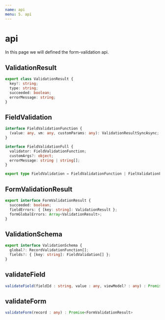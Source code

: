```yaml
---
name: api
menu: 5. api
---
```


# api

In this page we will defined the form-validation api.

## ValidationResult

```typescript
export class ValidationResult {
  key?: string;
  type: string;
  succeeded: boolean;
  errorMessage: string;
}
```

## FieldValidation

```typescript
interface FieldValidationFunction {
  (value: any, vm: any, customParams: any): ValidationResultSyncAsync;
}

interface FieldValidationFull {
  validator: FieldValidationFunction;
  customArgs?: object;
  errorMessage: string | string[];
}

export type FieldValidation = FieldValidationFunction | FielValidationFull;
```

## FormValidationResult

```typescript
export interface FormValidationResult {
  succeeded: boolean;
  fieldErrors: { [key: string]: ValidationResult };
  formGlobalErrors: Array<ValidationResult>;
}
```

## ValidationSchema

```typescript
export interface ValidationSchema {
  global?: RecordValidationFunction[];
  fields?: { [key: string]: FieldValidation[] };
}
```

## validateField

```typescript
validateField(fieldId : string, value : any, viewModel? : any) : Promise<ValidationResult>
```

## validateForm

```typescript
validateForm(record : any) : Promise<FormValidationResult>
```
